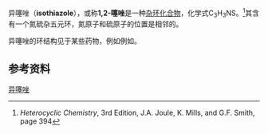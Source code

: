 {{Chembox
| verifiedrevid = 443887039
| ImageFileL1 = Isothiazole 2D full aromatic.svg
| ImageSizeL1 = 120
| ImageAltL1 = Full structural formula
| ImageFileR1 = Isothiazole 2D numbered.svg
| ImageSizeR1 = 110
| ImageAltR1 = Skeletal formula with numbers
| ImageFileL2 = Isothiazole-3D-balls.png
| ImageSizeL2 = 120
| ImageAltL2 = Ball-and-stick model
| ImageFileR2 = Isothiazole-3D-spacefill.png
| ImageSizeR2 = 110
| ImageAltR2 = Space-filling model
|Section1= {{Chembox Identifiers
| CASNo = 288-16-4
| CASNo_Ref = {{cascite|correct|??}}
|  ChemSpiderID_Ref  = {{chemspidercite|correct|chemspider}}|  ChemSpiderID  =  60838
|  InChI  =  1/C3H3NS/c1-2-4-5-3-1/h1-3H
|  InChIKey  =  ZLTPDFXIESTBQG-UHFFFAOYAS
|  StdInChI_Ref  = {{stdinchicite|correct|chemspider}}|  StdInChI  =  1S/C3H3NS/c1-2-4-5-3-1/h1-3H
|  StdInChIKey_Ref  = {{stdinchicite|correct|chemspider}}|  StdInChIKey  =  ZLTPDFXIESTBQG-UHFFFAOYSA-N
|  PubChem  =  67515
|  ChEBI_Ref  = {{ebicite|correct|EBI}}|  ChEBI  =  35600
|  SMILES  =  n1sccc1
}}
|Section2= {{Chembox Properties
|  C=3|H=3|N=1|S=1
|  Appearance=
|  Density=
|  MeltingPt=
|  BoilingPtC=114
|   Boiling_notes=<ref>[http://www.thieme-chemistry.com/fileadmin/Thieme/HW-100/pdf/june/0507_0572_Ksu_watermark.pdf ''Isothiazoles''], D. W. Brown and M. Sainsbury, page 513</ref>
|  Solubility=
|  pKa = -0.5 （其共轭酸）) <ref>Zoltewicz, J. A. & Deady, L. W. Quaternization of heteroaromatic compounds. Quantitative aspects. Adv. Heterocycl. Chem. 22, 71-121 (1978).</ref>
  }}
|Section3= {{Chembox Hazards
|  MainHazards=
|  FlashPt=
|  Autoignition=
  }}
| Section8 = {{Chembox Related
| OtherCpds = [[噻唑|噻唑]], [[异恶唑|异恶唑]]
  }}
}}

异噻唑（'''isothiazole'''），或称'''1,2-噻唑'''是一种[[杂环化合物|杂环化合物]]，化学式C<sub>3</sub>H<sub>3</sub>NS。<ref>''Heterocyclic Chemistry'', 3rd Edition, J.A. Joule, K. Mills, and G.F. Smith, page 394</ref>其含有一个氮硫杂五元环，氮原子和硫原子的位置是相邻的。

异噻唑的环结构见于某些药物，例如例如{{en-link|齐拉西酮|Ziprasidone|齐拉西酮}}。

==参考资料==
{{Reflist}}
{{环状化合物}}
[[Category:异噻唑|异噻唑]]